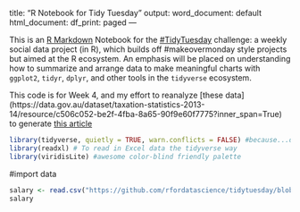 title: "R Notebook for Tidy Tuesday"
output:
  word_document: default
  html_document:
    df_print: paged
---

This is an [R Markdown](http://rmarkdown.rstudio.com) Notebook for the [#TidyTuesday](https://github.com/rfordatascience/tidytuesday/blob/master/README.md) challenge: a  weekly social data project (in R), which builds off #makeovermonday style projects but aimed at the R ecosystem. An emphasis will be placed on understanding how to summarize and arrange data to make meaningful charts with `ggplot2`, `tidyr`, `dplyr`, and other tools in the `tidyverse` ecosystem.

This code is for Week 4, and my effort to reanalyze [these data]
(https://data.gov.au/dataset/taxation-statistics-2013-14/resource/c506c052-be2f-4fba-8a65-90f9e60f7775?inner_span=True) to generate [this article](http://www.womensagenda.com.au/latest/eds-blog/australia-s-50-highest-paying-jobs-are-paying-men-significantly-more/)

```r
library(tidyverse, quietly = TRUE, warn.conflicts = FALSE) #because...duh
library(readxl) # To read in Excel data the tidyverse way
library(viridisLite) #awesome color-blind friendly palette
```

#import data
```r
salary <- read.csv("https://github.com/rfordatascience/tidytuesday/blob/master/data/week4_australian_salary.csv", header = TRUE)
salary
```